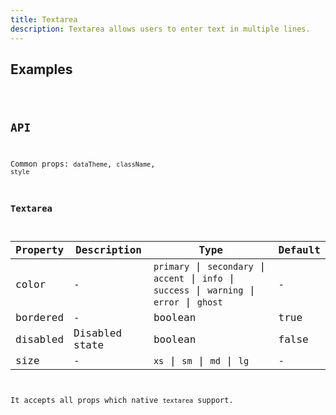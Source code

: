 ```yaml
---
title: Textarea
description: Textarea allows users to enter text in multiple lines.
---
```


## Examples

<code src="./demo/basic.tsx" />

## API

Common props: `dataTheme`, `className`, `style`

### Textarea

| Property | Description | Type | Default |
| --- | --- | --- | --- |
| color | - | `primary` \| `secondary` \| `accent` \| `info` \| `success` \| `warning` \| `error` \| `ghost` | - |
| bordered | - | boolean | true |
| disabled | Disabled state | boolean | false |
| size | - | `xs` \| `sm` \| `md` \| `lg` | - |

It accepts all props which native `textarea` support.
